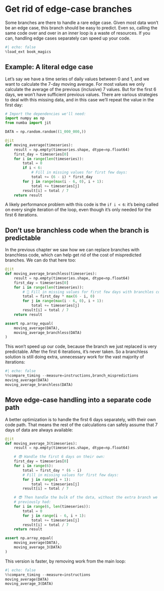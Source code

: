 # Get rid of edge-case branches

Some branches are there to handle a rare edge case.
Given most data won't be an edge case, this branch should be easy to predict.
Even so, calling the same code over and over in an inner loop is a waste of resources.
If you can, handling edge cases separately can speed up your code.

```python
#| echo: false
%load_ext book_magics
```

## Example: A literal edge case

Let's say we have a time series of daily values between 0 and 1, and we want to calculate the 7-day moving average.
For most values we only calculate the average of the previous (inclusive) 7 values.
But for the first 6 days, we won't have sufficient previous values.
There are various strategies to deal with this missing data, and in this case we'll repeat the value in the first day:

```python
# Import the dependencies we'll need:
import numpy as np
from numba import jit

DATA = np.random.random((1_000_000,))

@jit
def moving_average(timeseries):
    result = np.empty(timeseries.shape, dtype=np.float64)
    first_day = timeseries[0]
    for i in range(len(timeseries)):
        total = 0
        if i < 6:
            # Fill in missing values for first few days:
            total += (6 - i) * first_day
        for j in range(max(i - 6, 0), i + 1):
            total += timeseries[j]
        result[i] = total / 7
    return result
```

A likely performance problem with this code is the `if i < 6`: it's being called on every single iteration of the loop, even though it's only needed for the first 6 iterations.

## Don't use branchless code when the branch is predictable

In the previous chapter we saw how we can replace branches with branchless code, which can help get rid of the cost of mispredicted branches.
We can do that here too:

```python
@jit
def moving_average_branchless(timeseries):
    result = np.empty(timeseries.shape, dtype=np.float64)
    first_day = timeseries[0]
    for i in range(len(timeseries)):
        # 🥱 Fill in missing values for first few days with branchles code:
        total = first_day * max(6 - i, 0)
        for j in range(max(i - 6, 0), i + 1):
            total += timeseries[j]
        result[i] = total / 7
    return result

assert np.array_equal(
    moving_average(DATA),
    moving_average_branchless(DATA)
)
```

This won't speed up our code, because the branch we just replaced is very predictable.
After the first 6 iterations, it's never taken.
So a branchless solution is still doing extra, unnecessary work for the vast majority of iterations:

```python
#| echo: false
%%compare_timing --measure=instructions,branch_mispredictions
moving_average(DATA)
moving_average_branchless(DATA)
```

## Move edge-case handling into a separate code path

A better optimization is to handle the first 6 days separately, with their own code path.
That means the rest of the calculations can safely assume that 7 days of data are always available:

```python
@jit
def moving_average_3(timeseries):
    result = np.empty(timeseries.shape, dtype=np.float64)

    # 😎 Handle the first 6 days on their own:
    first_day = timeseries[0]
    for i in range(6):
        total = first_day * (6 - i)
        # Fill in missing values for first few days:
        for j in range(i + 1):
            total += timeseries[j]
        result[i] = total / 7

    # 😎 Then handle the bulk of the data, without the extra branch we
    # previously had:
    for i in range(6, len(timeseries)):
        total = 0
        for j in range(i - 6, i + 1):
            total += timeseries[j]
        result[i] = total / 7
    return result

assert np.array_equal(
    moving_average(DATA),
    moving_average_3(DATA)
)
```

This version is faster, by removing work from the main loop:

```python
#| echo: false
%%compare_timing --measure=instructions
moving_average(DATA)
moving_average_3(DATA)
```
